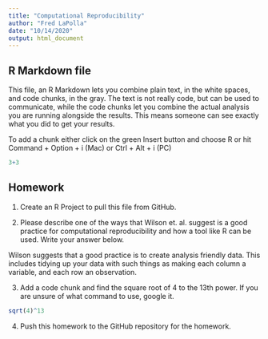 ```yaml
---
title: "Computational Reproducibility"
author: "Fred LaPolla"
date: "10/14/2020"
output: html_document
---
```





## R Markdown file

This file, an R Markdown lets you combine plain text, in the white spaces, and code chunks, in the gray. The text is not really code, but can be used to communicate, while the code chunks let you combine the actual analysis you are running alongside the results. This means someone can see exactly what you did to get your results.

To add a chunk either click on the green Insert button and choose R or hit Command + Option + i (Mac) or Ctrl + Alt + i (PC)

```r
3+3
```

## Homework

1) Create an R Project to pull this file from GitHub. 

2) Please describe one of the ways that Wilson et. al. suggest is a good practice for computational reproducibility and how a tool like R can be used. Write your answer below.

Wilson suggests that a good practice is to create analysis friendly data. This includes tidying up your data with such things as making each column a variable, and each row an observation. 


3) Add a code chunk and find the square root of 4 to the 13th power. If you are unsure of what command to use, google it.

```r
sqrt(4)^13
```



4) Push this homework to the GitHub repository for the homework. 





